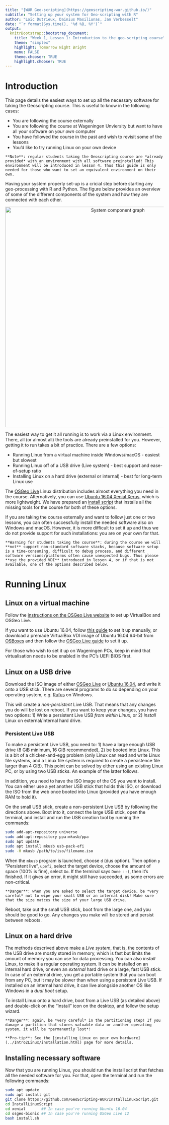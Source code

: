 ```yaml
---
title: "[WUR Geo-scripting](https://geoscripting-wur.github.io/)"
subtitle: "Setting up your system for Geo-scripting with R"
author: "Loïc Dutrieux, Dainius Masiliunas, Jan Verbesselt"
date: "`r format(Sys.time(), '%d %B, %Y')`"
output:
  knitrBootstrap::bootstrap_document:
    title: "Week 1, Lesson 1: Introduction to the geo-scripting course"
    theme: "simplex"
    highlight: Tomorrow Night Bright
    menu: FALSE
    theme.chooser: TRUE
    highlight.chooser: TRUE
---
```


# Introduction

This page details the easiest ways to set up all the necessary software for taking the Geoscripting course. This is useful to know in the following cases:

- You are following the course externally
- You are following the course at Wageningen Unviersity but want to have all your software on _your own_ computer
- You have followed the course in the past and wish to revisit some of the lessons
- You'd like to try running Linux on your own device

```block
**Note**: regular students taking the Geoscripting course are *already provided* with an environment with all software preinstalled! This environment will be introduced in lesson 4. Thus this guide is only needed for those who want to set an equivalent environment on their own.
```

Having your system properly set-up is a cricial step before starting any geo-processing with R and Python. The figure below provides an overview of some of the different components of the system and how they are connected with each other.

<center><img src="../IntroToRaster/figs/geoscripting-system-overview.svg" alt="System component graph" style="width: 700px"/></center>

The easiest way to get it all running is to work via a Linux environment. There, all (or almost all) the tools are already preinstalled for you. However, getting it to run takes a bit of practice. There are a few options:

* Running Linux from a virtual machine inside Windows/macOS - easiest but slowest
* Running Linux off of a USB drive (Live system) - best support and ease-of-setup ratio
* Installing Linux on a hard drive (external or internal) - best for long-term Linux use

The [OSGeo Live](http://live.osgeo.org/en/index.html) Linux distribution includes almost everything you need in the course. Alternatively, you can use [Ubuntu 16.04 Xenial Xerus](http://releases.ubuntu.com/16.04/), which is more lightweight. We have prepared an [install script](https://github.com/GeoScripting-WUR/InstallLinuxScript) that installs all the missing tools for the course for both of these options.

If you are taking the course externally and want to follow just one or two lessons, you can often successfully install the needed software also on Windows and macOS. However, it is more difficult to set it up and thus we do not provide support for such installations: you are on your own for that.

```block
**Warning for students taking the course**: during the course we will **not** support non-standard software stacks, because software setup is a time-consuming, difficult to debug process, and different software versions/platforms often cause unexpected bugs. Thus please **use the provided VDI** introduced in lesson 4, or if that is not available, one of the options described below.
```

# Running Linux

## Linux on a virtual machine

Follow the [instructions on the OSGeo Live website](https://live.osgeo.org/en/quickstart/virtualization_quickstart.html) to set up VirtualBox and OSGeo Live.

If you want to use Ubuntu 16.04, follow [this guide](https://medium.com/@tushar0618/install-ubuntu-16-04-lts-on-virtual-box-desktop-version-30dc6f1958d0) to set it up manually, or download a premade VirtualBox VDI image of Ubuntu 16.04 64-bit from [OSBoxes](https://www.osboxes.org/ubuntu/#ubuntu-16-04-vbox) and then follow the [OSGeo Live guide](https://live.osgeo.org/en/quickstart/virtualization_quickstart.html) to set it up.

For those who wish to set it up on Wageningen PCs, keep in mind that virtualisation needs to be enabled in the PC's UEFI BIOS first.

## Linux on a USB drive

Download the ISO image of either [OSGeo Live](https://live.osgeo.org/en/download.html) or [Ubuntu 16.04](http://releases.ubuntu.com/16.04/), and write it onto a USB stick. There are several programs to do so depending on your operating system, e.g. [Rufus](https://tutorials.ubuntu.com/tutorial/tutorial-create-a-usb-stick-on-windows) on Windows.

This will create a *non-persistent* Live USB. That means that any changes you do will be lost on reboot. If you want to keep your changes, you have two options: 1) Write a persistent Live USB *from within Linux*, or 2) *install* Linux on external/internal hard drive.

### Persistent Live USB

To make a persistent Live USB, you need to: 1) have a large enough USB drive (8 GiB minimum, 16 GiB recommended), 2) be booted into Linux. This is a bit of a chicken-and-egg problem (only Linux can read and write Linux file systems, and a Linux file system is required to create a persistence file larger than 4 GiB). This point can be solved by either using an existing Linux PC, or by using two USB sticks. An example of the latter follows.

In addition, you need to have the ISO image of the OS you want to install. You can either use a yet another USB stick that holds this ISO, or download the ISO from the web once booted into Linux (provided you have enough RAM to hold it).

On the small USB stick, create a non-persistent Live USB by following the directions above. Boot into it, connect the large USB stick, open the terminal, and install and run the USB creation tool by running the commands:

```bash
sudo add-apt-repository universe
sudo add-apt-repository ppa:mkusb/ppa
sudo apt update
sudo apt install mkusb usb-pack-efi
sudo -H mkusb /path/to/iso/filename.iso
```

When the `mkusb` program is launched, choose `d` (dus option). Then option `p` "Persistent live", `upefi`, select the target device, choose the amount of space (100% is fine), select `Go`. If the terminal says `Done :-)`, then it's finished. If it gives an error, it might still have succeeded, as some errors are non-critical.

```block
**Danger**: when you are asked to select the target device, be *very careful* not to wipe your small USB or an internal disk! Make sure that the size matces the size of your large USB drive.
```

Reboot, take out the small USB stick, boot from the large one, and you should be good to go. Any changes you make will be stored and persist between reboots.

## Linux on a hard drive

The methods descrived above make a *Live system*, that is, the contents of the USB drive are mostly stored in memory, which is fast but limits the amount of memory you can use for data processing. You can also *install* Linux, to make it a regular operating system. It can be installed on an internal hard drive, or even an *external* hard drive or a large, fast USB stick. In case of an external drive, you get a portable system that you can boot from any PC, but it may be slower than when using a persistent Live USB. If installed on an internal hard drive, it can live alongside another OS like Windows in a *dual boot* setup.

To install Linux onto a hard drive, boot from a Live USB (as detailed above) and double-click on the "Install" icon on the desktop, and follow the setup wizard.

```block
**Danger**: again, be *very careful* in the partitioning step! If you damage a partition that stores valuable data or another operating system, it will be *permanently lost*!
```

```block
**Pro-tip**: See the [installing Linux on your own hardware](../Intro2Linux/installation.html) page for more details.
```

## Installing necessary software

Now that you are running Linux, you should run the install script that fetches all the needed software for you. For that, open the terminal and run the following commands:

```bash
sudo apt update
sudo apt install git
git clone https://github.com/GeoScripting-WUR/InstallLinuxScript.git
cd InstallLinuxScript
cd xenial       ## In case you're running Ubuntu 16.04
cd osgeo-bionic ## In case you're running OSGeo Live 12
bash install.sh
```
